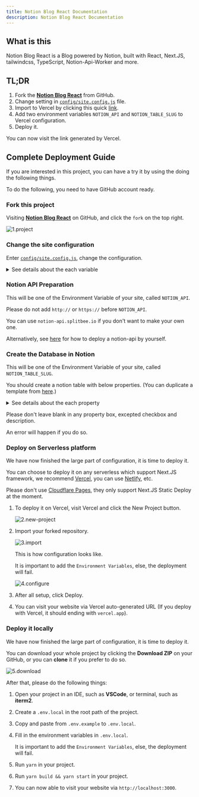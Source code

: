 ```yaml
---
title: Notion Blog React Documentation
description: Notion Blog React Documentation
---
```



## What is this

Notion Blog React is a Blog powered by Notion, built with React, Next.JS, tailwindcss, TypeScript, Notion-Api-Worker and more.

## TL;DR

1. Fork the [**Notion Blog React**](https://github.com/okisdev/Notion-Blog-React) from GitHub.
2. Change setting in [`config/site.config.js`](https://github.com/okisdev/Notion-Blog-React/blob/main/config/site.config.js) file.
3. Import to Vercel by clicking this quick [link](https://vercel.com/new/git/external?repository-url=https%3A%2F%2Fgithub.com%2FHarry-Yep%2FNotion-Blog-React).
4. Add two environment variables `NOTION_API` and `NOTION_TABLE_SLUG` to Vercel configuration.
5. Deploy it.

You can now visit the link generated by Vercel.

## Complete Deployment Guide

If you are interested in this project, you can have a try it by using the doing the following things.

<Callout type="info">

To do the following, you need to have GitHub account ready.

</Callout>

### Fork this project

Visiting [**Notion Blog React**](https://github.com/okisdev/Notion-Blog-React) on GitHub, and click the `fork` on the top right.

![1.project](https://cdn.harrly.com/web/docs/notion-blog-react/intro/1.project.png)

### Change the site configuration

Enter [`config/site.config.js`](https://github.com/okisdev/Notion-Blog-React/blob/main/config/site.config.js), change the configuration.

<details>
  <summary>See details about the each variable</summary>

```js
module.exports = {
  global: {
    author: {
      name: 'Harry Yep', // The Blog author
      github: 'https://github.com/okisdev/Notion-Blog-React', // The Blog author GitHub
      email: 'hi@harrly.com', // The Blog author email
      privacy_policy: 'https://www.harrly.com/privacy-policy', // The Blog Privacy Policy
    },
    site: {
      name: 'Notion Blog React Example', // The Blog title
      description: 'Blog built with Notion, React, Next.js, tailwindcss, TypeScript, Notion-Api-Worker and more.', // The Blog description
      url: 'https://nbr.okis.dev/', // The blog URL
      banner_img: `https://cdn.harrly.com/project/GitHub/Notion-Blog-React/img/Notion-Blog-React.Banner.png`, // The Blog Open Graph image
      language: [
        // The supported language of the Blog (Not recommand to change, only support **简体中文** and **British England** so far)
        {
          name: 'British English', // The language name (Default is **British English**)
          code: 'en-GB', // The language code, this is related the URL you visited. For example, `blog.example.com/zh-CN` stand for **简体中文** of the blog.
        },
        {
          name: 'Simplified Chinese',
          code: 'zh-CN',
        },
      ],
    },
    content: {
      header: {
        description: `...`, // The description of the Blog, which will be shown on the header of the page. JSX supported.
        image_url: 'https://cdn.harrly.com/global/assets/icon/android-chrome-192x192.png', // The header image
      },
      license: {
        name: 'CC BY-NC-SA 4.0', // The License Name
        url: 'https://creativecommons.org/licenses/by-nc-sa/4.0/', // The License agreement URL
      },
    },
    analytics: {
      google: '', // The Google Analytics UA Code
      splitbee: 'O1KKIQNSGP18', // The Splitbee Analytics Code
    },
  },
};
```

</details>

### Notion API Preparation

<Callout type="info">

This will be one of the Environment Variable of your site, called `NOTION_API`.

</Callout>

<Callout type="warning">

Please do not add `http://` or `https://` before `NOTION_API`.

</Callout>

You can use `notion-api.splitbee.io` if you don't want to make your own one.

Alternatively, see [here](https://github.com/splitbee/notion-api-worker) for how to deploy a notion-api by yourself.

### Create the Database in Notion

<Callout type="info">

This will be one of the Environment Variable of your site, called `NOTION_TABLE_SLUG`.

</Callout>

You should create a notion table with below properties. (You can duplicate a template from [here](https://okisdev.notion.site/2f01c9cec94d4925b2e9aec68b0e850b).)

<details>
  <summary>See details about the each property</summary>

```
title: Title
tag: Multi-select
published: Checkbox
date: Date
slug: Text
author: Person
description: Text
```

</details>

<Callout type="warning">

Please don't leave blank in any property box, excepted checkbox and description.

An error will happen if you do so.

</Callout>

### Deploy on Serverless platform

We have now finished the large part of configuration, it is time to deploy it.

You can choose to deploy it on any serverless which support Next.JS framework, we recommend [Vercel](https://vercel.com), you can use [Netlify](https://www.netlify.com/), etc.

<Callout type="warning">

Please don't use [Cloudflare Pages](https://pages.cloudflare.com/), they only support Next.JS Static Deploy at the moment.

</Callout>

1. To deploy it on Vercel, visit Vercel and click the New Project button.

   ![2.new-project](https://cdn.harrly.com/web/docs/notion-blog-react/intro/2.new-project.png)

2. Import your forked repository.

   ![3.import](https://cdn.harrly.com/web/docs/notion-blog-react/intro/3.import.png)

   This is how configuration looks like.

   <Callout type="info">

   It is important to add the `Environment Variables`, else, the deployment will fail.

   </Callout>

   ![4.configure](https://cdn.harrly.com/web/docs/notion-blog-react/intro/4.configure.png)

3. After all setup, click Deploy.

4. You can visit your website via Vercel auto-generated URL (If you deploy with Vercel, it should ending with `vercel.app`).

### Deploy it locally

We have now finished the large part of configuration, it is time to deploy it.

You can download your whole project by clicking the **Download ZIP** on your GitHub, or you can **clone** it if you prefer to do so.

![5.download](https://cdn.harrly.com/web/docs/notion-blog-react/intro/5.download.png)

After that, please do the following things:

1. Open your project in an IDE, such as **VSCode**, or terminal, such as **iterm2**.
2. Create a `.env.local` in the root path of the project.
3. Copy and paste from `.env.example` to `.env.local`.
4. Fill in the environment variables in `.env.local`.

   <Callout type="info">

   It is important to add the `Environment Variables`, else, the deployment will fail.

   </Callout>

5. Run `yarn` in your project.
6. Run `yarn build && yarn start` in your project.
7. You can now able to visit your website via `http://localhost:3000`.
